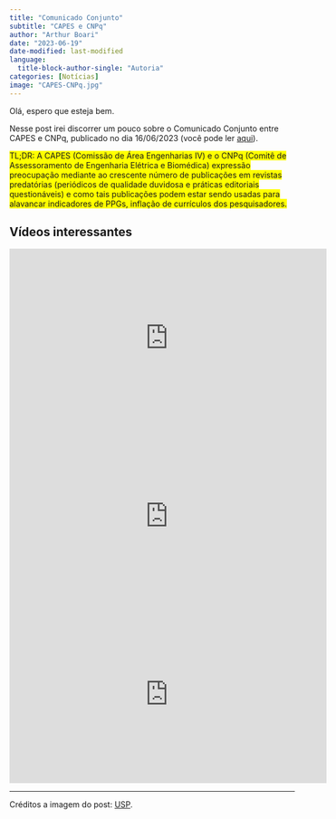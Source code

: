 ```yaml
---
title: "Comunicado Conjunto"
subtitle: "CAPES e CNPq"
author: "Arthur Boari"
date: "2023-06-19"
date-modified: last-modified
language: 
  title-block-author-single: "Autoria"
categories: [Notícias]
image: "CAPES-CNPq.jpg"
---
```


Olá, espero que esteja bem.

Nesse post irei discorrer um pouco sobre o Comunicado Conjunto entre CAPES e CNPq, publicado no dia 16/06/2023 (você pode ler [aqui](230616-Comunicado%20Conjunto_CAPES-CNPQ_OpenAccess_formated_v2.pdf)).

<span style="background-color: #FFFF00">TL;DR: A CAPES (Comissão de Área Engenharias IV) e o CNPq (Comitê de Assessoramento de Engenharia Elétrica e Biomédica) expressão preocupação mediante ao crescente número de publicações em revistas predatórias (periódicos de qualidade duvidosa e práticas editoriais questionáveis) e  como tais publicações podem estar sendo usadas para alavancar indicadores de PPGs, inflação de currículos dos pesquisadores.</span>

## Vídeos interessantes

<iframe width="560" height="315" src="https://www.youtube.com/embed/2MVpJm6nVzc" title="YouTube video player" frameborder="0" allow="accelerometer; autoplay; clipboard-write; encrypted-media; gyroscope; picture-in-picture; web-share" allowfullscreen></iframe>

<iframe width="560" height="315" src="https://www.youtube.com/embed/73goVcQw0QI" title="YouTube video player" frameborder="0" allow="accelerometer; autoplay; clipboard-write; encrypted-media; gyroscope; picture-in-picture; web-share" allowfullscreen></iframe>

<iframe width="560" height="315" src="https://www.youtube.com/embed/NNuF_NxNmjc" title="YouTube video player" frameborder="0" allow="accelerometer; autoplay; clipboard-write; encrypted-media; gyroscope; picture-in-picture; web-share" allowfullscreen></iframe>

------------------------------------------------------------------------

Créditos a imagem do post: [USP](https://sites.usp.br/ppg-pst/?attachment_id=4092&lang=es).
